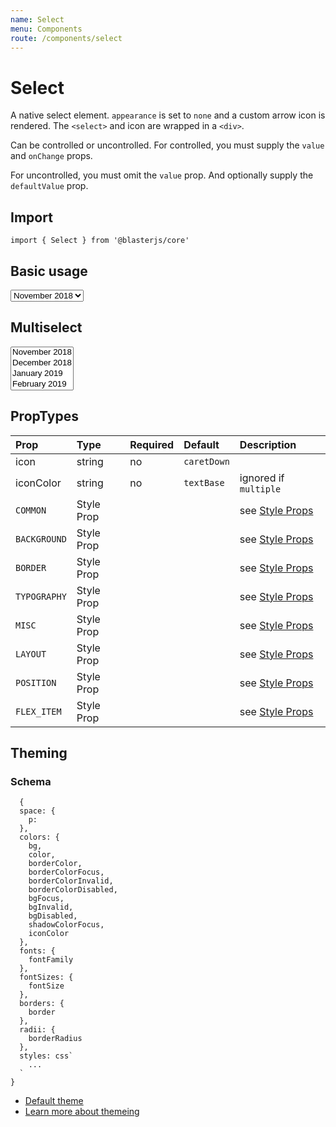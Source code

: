 ```yaml
---
name: Select
menu: Components
route: /components/select
---
```



# Select

A native select element. `appearance` is set to `none` and a custom arrow icon is
rendered. The `<select>` and icon are wrapped in a `<div>`.

Can be controlled or uncontrolled. For controlled, you must supply the
`value` and `onChange` props.

For uncontrolled, you must omit the `value` prop. And optionally supply the
`defaultValue` prop.

## Import
`import { Select } from '@blasterjs/core'`

## Basic usage

<Playground>
    <Select>
        <option>November 2018</option>
        <option>December 2018</option>
        <option>January 2019</option>
        <option>February 2019</option>
    </Select>
</Playground>


## Multiselect

<Playground>
    <Select multiple>
        <option>November 2018</option>
        <option>December 2018</option>
        <option>January 2019</option>
        <option>February 2019</option>
    </Select>
</Playground>


## PropTypes

| Prop | Type | Required | Default | Description |
|:-----|:-----|:---------|:--------|:------------|
| icon | string | no | `caretDown` | |
| iconColor | string | no | `textBase` | ignored if `multiple` |
| `COMMON` | Style Prop |  |  | see [Style Props](/style-props) |
| `BACKGROUND` | Style Prop |  |  | see [Style Props](/style-props) |
| `BORDER` | Style Prop |  |  | see [Style Props](/style-props) |
| `TYPOGRAPHY` | Style Prop |  |  | see [Style Props](/style-props) |
| `MISC` | Style Prop |  |  | see [Style Props](/style-props) |
| `LAYOUT` | Style Prop |  |  | see [Style Props](/style-props) |
| `POSITION` | Style Prop |  |  | see [Style Props](/style-props) |
| `FLEX_ITEM` | Style Prop |  |  | see [Style Props](/style-props) |


## Theming

### Schema
```
  {
  space: {
    p:
  },
  colors: {
    bg,
    color,
    borderColor,
    borderColorFocus,
    borderColorInvalid,
    borderColorDisabled,
    bgFocus,
    bgInvalid,
    bgDisabled,
    shadowColorFocus,
    iconColor
  },
  fonts: {
    fontFamily
  },
  fontSizes: {
    fontSize
  },
  borders: {
    border
  },
  radii: {
    borderRadius
  },
  styles: css`
    ...
  `
}
```

- [Default theme](https://github.com/raster-foundry/blasterjs/tree/master/packages/core/theme/components/select)
- [Learn more about themeing](/blaster-theme)
